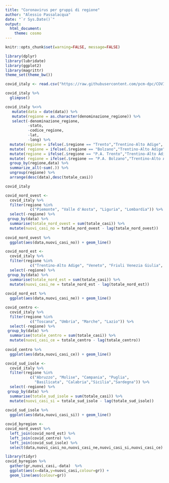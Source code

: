 ```yaml
---
title: "Coronavirus per gruppi di regione"
author: "Alessio Passalacqua"
date: "`r Sys.Date()`"
output: 
  html_document:
    theme: cosmo
---
```


```r
knitr::opts_chunk$set(warning=FALSE, message=FALSE)
```

```r
library(dplyr)
library(lubridate)
library(ggplot2)
library(magrittr)
theme_set(theme_bw())
```


```r
covid_italy <- read.csv("https://raw.githubusercontent.com/pcm-dpc/COVID-19/master/dati-regioni/dpc-covid19-ita-regioni.csv")
```


```r
covid_italy %>%
  glimpse()
```


```r
covid_italy %<>%
   mutate(data = date(data)) %>%
   mutate(regione = as.character(denominazione_regione)) %>%
   select(-denominazione_regione,
          -stato,
          -codice_regione,
          -lat,
          -long) %>%
  mutate(regione = ifelse(.$regione == "Trento","Trentino-Alto Adige",.$regione))%>%
  mutate( regione = ifelse(.$regione == "Bolzano","Trentino-Alto Adige",.$regione)) %>%
  mutate(regione = ifelse(.$regione == "P.A. Trento","Trentino-Alto Adige",.$regione))%>%
  mutate( regione = ifelse(.$regione == "P.A. Bolzano","Trentino-Alto Adige",.$regione)) %>%
  group_by(regione,data) %>%
  summarize_all(~sum(.)) %>%
  ungroup(regione) %>%
  arrange(desc(data),desc(totale_casi)) 
```

```r
covid_italy
```

```r
covid_nord_ovest <- 
  covid_italy %>%
  filter(regione %in% 
           c("Piemonte", "Valle d'Aosta", "Liguria", "Lombardia")) %>%
  select(-regione) %>%
 group_by(data) %>%
  summarise(totale_nord_ovest = sum(totale_casi)) %>%
  mutate(nuovi_casi_no = totale_nord_ovest - lag(totale_nord_ovest)) 
  
covid_nord_ovest %>%
  ggplot(aes(data,nuovi_casi_no)) + geom_line()
```


```r
covid_nord_est <- 
  covid_italy %>%
  filter(regione %in% 
           c("Trentino-Alto Adige", "Veneto", "Friuli Venezia Giulia", "Emilia Romagna")) %>%
  select(-regione) %>%
 group_by(data) %>%
  summarise(totale_nord_est = sum(totale_casi)) %>%
  mutate(nuovi_casi_ne = totale_nord_est - lag(totale_nord_est)) 
  
covid_nord_est %>%
  ggplot(aes(data,nuovi_casi_ne)) + geom_line()
```

```r
covid_centro <- 
  covid_italy %>%
  filter(regione %in% 
           c("Toscana", "Umbria", "Marche", "Lazio")) %>%
  select(-regione) %>%
 group_by(data) %>%
  summarise(totale_centro = sum(totale_casi)) %>%
  mutate(nuovi_casi_ce = totale_centro - lag(totale_centro)) 
  
covid_centro %>%
  ggplot(aes(data,nuovi_casi_ce)) + geom_line()
```

```r
covid_sud_isole <- 
  covid_italy %>%
  filter(regione %in% 
           c("Abruzzo", "Molise", "Campania", "Puglia", 
             "Basilicata", "Calabria","Sicilia","Sardegna")) %>%
  select(-regione) %>%
 group_by(data) %>%
  summarise(totale_sud_isole = sum(totale_casi)) %>%
  mutate(nuovi_casi_si = totale_sud_isole - lag(totale_sud_isole)) 
  
covid_sud_isole %>%
  ggplot(aes(data,nuovi_casi_si)) + geom_line()
```



```r
covid_byregion <-
covid_nord_ovest %>%
  left_join(covid_nord_est) %>%
  left_join(covid_centro) %>%
  left_join(covid_sud_isole) %>%
  select(data,nuovi_casi_no,nuovi_casi_ne,nuovi_casi_si,nuovi_casi_ce)
```

```r
library(tidyr)
covid_byregion %>%
  gather(gr,nuovi_casi,-data)  %>%
  ggplot(aes(x=data,y=nuovi_casi,colour=gr)) + 
  geom_line(aes(colour=gr))  
  
```

